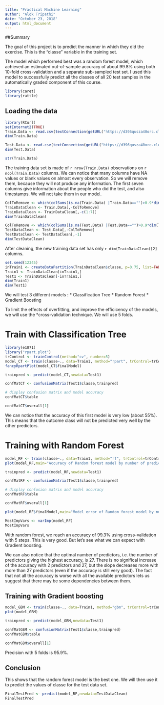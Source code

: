 ```yaml
---
title: "Practical Machine Learning"
author: "Alok Tripathi"
date: "October 23, 2018"
output: html_document
---
```

##Summary

The goal of this project is to predict the manner in which they did the exercise. This is the "classe" variable in the training set. 

The model which performed best was a random forest model, which achieved an estimated out-of-sample accuracy of about 99.8% using both 10-fold cross-validation and a separate sub-sampled test set. I used this model to successfully predict all the classes of all 20 test samples in the automatically graded component of this course.

```r
library(caret)
library(rattle)
```

## Loading the data

```r
library(RCurl)
setInternet2(TRUE)
Train.Data <- read.csv(textConnection(getURL("https://d396qusza40orc.cloudfront.net/predmachlearn/pml-training.csv")))
dim(Train.Data)
```

```r
Test.Data <- read.csv(textConnection(getURL("https://d396qusza40orc.cloudfront.net/predmachlearn/pml-testing.csv")))
dim(Test.Data)
```

```r
str(Train.Data)
```

The training data set is made of `r nrow(Train.Data) ` observations on `r ncol(Train.Data) ` columns. We can notice that many columns have NA values or blank values on almost every observation. So we will remove them, because they will not produce any information. The first seven columns give information about the people who did the test, and also timestamps. We will not take them in our model.

```r
ColToRemove <- which(colSums(is.na(Train.Data) |Train.Data=="")>0.9*dim(Train.Data)[1]) 
TrainDataClean <- Train.Data[,-ColToRemove]
TrainDataClean <- TrainDataClean[,-c(1:7)]
dim(TrainDataClean)
```

```r
ColToRemove <- which(colSums(is.na(Test.Data) |Test.Data=="")>0.9*dim(Test.Data)[1]) 
TestDataClean <- Test.Data[,-ColToRemove]
TestDataClean <- TestDataClean[,-1]
dim(TestDataClean)
```

After cleaning, the new training data set has only `r dim(TrainDataClean)[2] ` columns.

```r
set.seed(12345)
inTrain1 <- createDataPartition(TrainDataClean$classe, p=0.75, list=FALSE)
Train1 <- TrainDataClean[inTrain1,]
Test1 <- TrainDataClean[-inTrain1,]
dim(Train1)
dim(Test1)
```

We will test 3 different models :
* Classification Tree
* Random Forest
* Gradient Boosting

To limit the effects of overfitting, and improve the efficicency of the models, we will use the *cross-validation technique. We will use 5 folds.

# Train with Classification Tree

```r
library(e1071)
library("rpart.plot")
trControl <- trainControl(method="cv", number=5)
model_CT <- train(classe~., data=Train1, method="rpart", trControl=trControl)
fancyRpartPlot(model_CT$finalModel)
```

```r
trainpred <- predict(model_CT,newdata=Test1)

confMatCT <- confusionMatrix(Test1$classe,trainpred)

# display confusion matrix and model accuracy
confMatCT$table

confMatCT$overall[1]
```

We can notice that the accuracy of this first model is very low (about 55%). This means that the outcome class will not be predicted very well by the other predictors.

# Training with Random Forest

```r
model_RF <- train(classe~., data=Train1, method="rf", trControl=trControl, verbose=FALSE)
plot(model_RF,main="Accuracy of Random forest model by number of predictors")
```

```r
trainpred <- predict(model_RF,newdata=Test1)

confMatRF <- confusionMatrix(Test1$classe,trainpred)

# display confusion matrix and model accuracy
confMatRF$table

confMatRF$overall[1]
```

```r
plot(model_RF$finalModel,main="Model error of Random forest model by number of trees")
```

```r
MostImpVars <- varImp(model_RF)
MostImpVars
```

With random forest, we reach an accuracy of 99.3% using cross-validation with 5 steps. This is very good. But let’s see what we can expect with Gradient boosting.

We can also notice that the optimal number of predictors, i.e. the number of predictors giving the highest accuracy, is 27. There is no significal increase of the accuracy with 2 predictors and 27, but the slope decreases more with more than 27 predictors (even if the accuracy is still very good). The fact that not all the accuracy is worse with all the available predictors lets us suggest that there may be some dependencies between them.

## Training with Gradient boosting 

```r
model_GBM <- train(classe~., data=Train1, method="gbm", trControl=trControl, verbose=FALSE)
plot(model_GBM)

```

```r
trainpred <- predict(model_GBM,newdata=Test1)

confMatGBM <- confusionMatrix(Test1$classe,trainpred)
confMatGBM$table

confMatGBM$overall[1]

```

Precision with 5 folds is 95.9%.

## Conclusion

This shows that the random forest model is the best one. We will then use it to predict the values of classe for the test data set.

```r
FinalTestPred <- predict(model_RF,newdata=TestDataClean)
FinalTestPred
```

